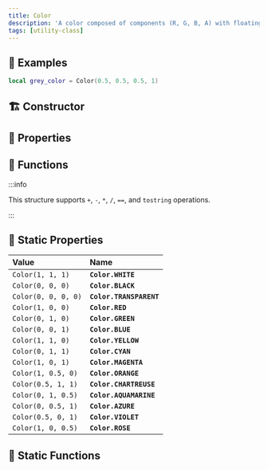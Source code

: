 ```yaml
---
title: Color
description: 'A color composed of components (R, G, B, A) with floating point precision.'
tags: [utility-class]
---
```



<HeaderDeclaration class_data={ClassData} is_open_sourced={true} />


## 🎒 Examples

```lua
local grey_color = Color(0.5, 0.5, 0.5, 1)
```


## 🏗️ Constructor

<ConstructorDeclaration class_data={ClassData} />


## 🧽 Properties

<PropertiesDeclaration class_data={ClassData} />


## 🦠 Functions

:::info

This structure supports `+`, `-`, `*`, `/`, `==`, and `tostring` operations.

:::

<FunctionsDeclaration class_data={ClassData} />


## 🗼 Static Properties

| **Value** | **Name** |
| :--- | :--- |
| `Color(1, 1, 1)` | **`Color.WHITE`** |
| `Color(0, 0, 0)` | **`Color.BLACK`** |
| `Color(0, 0, 0, 0)` | **`Color.TRANSPARENT`** |
| `Color(1, 0, 0)` | **`Color.RED`** |
| `Color(0, 1, 0)` | **`Color.GREEN`** |
| `Color(0, 0, 1)` | **`Color.BLUE`** |
| `Color(1, 1, 0)` | **`Color.YELLOW`** |
| `Color(0, 1, 1)` | **`Color.CYAN`** |
| `Color(1, 0, 1)` | **`Color.MAGENTA`** |
| `Color(1, 0.5, 0)` | **`Color.ORANGE`** |
| `Color(0.5, 1, 1)` | **`Color.CHARTREUSE`** |
| `Color(0, 1, 0.5)` | **`Color.AQUAMARINE`** |
| `Color(0, 0.5, 1)` | **`Color.AZURE`** |
| `Color(0.5, 0, 1)` | **`Color.VIOLET`** |
| `Color(1, 0, 0.5)` | **`Color.ROSE`** |


## 🗿 Static Functions

<StaticFunctionsDeclaration class_data={ClassData} />
